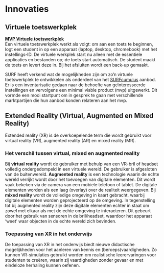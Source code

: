# Innovaties

## Virtuele toetswerkplek

**[MVP Virtuele toetswerkplek](https://www.surf.nl/virtuele-toetswerkplek)**  
Een virtuele toetswerkplek werkt als volgt: om aan een toets te beginnen, logt een student in op een apparaat (laptop, desktop, chromebook) met het instellings-ID. De virtuele werkplek start nu alleen met de essentiele applicaties en bestanden op; de toets start automatisch. De student maakt de toets en levert deze in. Bij het afsluiten wordt een back-up gemaakt.

SURF heeft verkend wat de mogelijkheden zijn om zo'n virtuele toetswerkplek te ontwikkelen als onderdeel van het [SURFcumulus](https://www.surf.nl/surfcumulus) aanbod. Er is een inventarisatie gedaan naar de behoefte van geïnteresseerde instellingen en vervolgens een minimal viable product (mvp) uitgewerkt. Dit vormde een mooi startpunt om in gesprek te gaan met verschillende marktpartijen die hun aanbod konden relateren aan het mvp. 

## Extended Reality (Virtual, Augmented en Mixed Reality)
 
Extended reality (XR) is de overkoepelende term die wordt gebruikt voor virtual reality (VR), augmented reality (AR) en mixed reality (MR). 

### Het verschil tussen virtual, mixed en augmented reality
Bij **virtual reality** wordt de gebruiker met behulp van een VR-bril of headset volledig ondergedompeld in een virtuele wereld. De gebruiker is afgesloten van de buitenwereld. **Augmented reality** is een technologie waarin de echte wereld verrijkt wordt door het toevoegen van digitale elementen. Dit wordt vaak bekeken via de camera van een mobiele telefoon of tablet. De digitale elementen worden als een laag (overlay) over de realiteit weergegeven. Bij **mixed reality** wordt de volledige omgeving in kaart gebracht, waarbij digitale elementen worden geprojecteerd op de omgeving. In tegenstelling tot bij augmented reality zijn deze digitale elementen echter in staat om zowel met elkaar als met de echte omgeving te interacteren. Dit gebeurt door het gebruik van sensoren in de bril/headset, waardoor het apparaat 'weet' waar objecten in de echte wereld zich bevinden. 

### Toepassing van XR in het onderwijs
De toepassing van XR in het onderwijs biedt nieuwe didactische mogelijkheden voor het aanleren van kennis en (beroeps)vaardigheden. Zo kunnen VR-simulaties gebruikt worden om realistische leerervaringen voor studenten te creëren, waarin zij vaardigheden zonder gevaar en met eindeloze herhaling kunnen oefenen. 
